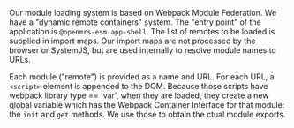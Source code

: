 Our module loading system is based on Webpack Module Federation.
We have a "dynamic remote containers" system. The "entry point" of
the application is `@openmrs-esm-app-shell`. The list of remotes
to be loaded is supplied in import maps. Our import maps are not
processed by the browser or SystemJS, but are used internally to
resolve module names to URLs.
 
Each module ("remote") is provided as a name and URL. For each URL,
a `<script>` element is appended to the DOM. Because those scripts have webpack
library type == 'var', when they are loaded, they create a new
global variable which has the Webpack Container Interface for that
module: the `init` and `get` methods. We use those to obtain the
ctual module exports.

